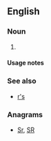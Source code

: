 {{also|rs|Rs|RS|.rs|r's|RS-|(RS)-|␞}}

==English==

===Noun===
{{head|en|noun plural form}}

# {{plural of|R|lang=en}}

====Usage notes====
{{U:en:plurals of letters}}

===See also===
* [[r's]]

===Anagrams===
* [[Sr#English|Sr]], [[SR#English|SR]]